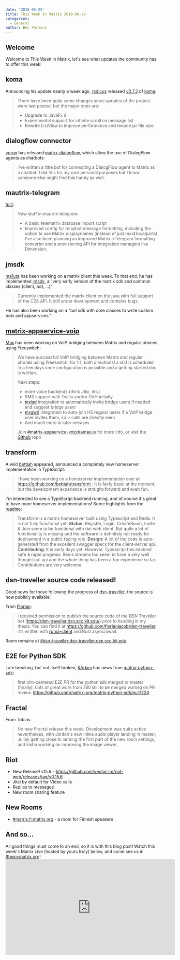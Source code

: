 ```yaml
---
date: '2018-06-29'
title: This Week in Matrix 2018-06-29
categories:
  - General
author: Ben Parsons
---
```


<h2 id="welcome">Welcome</h2>
Welcome to This Week in Matrix, let's see what updates the community has to offer this week!
<h2 id="koma">koma</h2>
Announcing his update nearly a week ago, <a href="https://matrix.to/#/@radicus:matrix.org">radicus</a> released <a href="https://github.com/koma-im/koma/releases/tag/0.7.3">v0.7.3</a> of <a href="https://github.com/koma-im/koma/">koma</a>.
<blockquote>There have been quite some changes since updates of the project were last posted, but the major ones are:
<ul>
 	<li>Upgrade to JavaFx 9</li>
 	<li>Experimental support for infinite scroll on message list</li>
 	<li>Rewrite ListView to improve performance and reduce jar file size</li>
</ul>
</blockquote>
<h2 id="dialogflowconnector">dialogflow connector</h2>
<a href="https://matrix.to/#/@vurpo:vurpo.fi">vurpo</a> has released <a href="https://gitlab.com/vurpo/matrix-dialogflow">matrix-dialogflow</a>, which allow the use of DialogFlow agents as chatbots:
<blockquote>I've written a little bot for connecting a DialogFlow agent to Matrix as a chatbot. I did this for my own personal purposes but I know someone else might find this handy as well.</blockquote>
<h2 id="mautrixtelegram">mautrix-telegram</h2>
<a href="@tulir:maunium.net">tulir</a>:
<blockquote>New stuff in mautrix-telegram:
<ul>
 	<li>A basic telematrix database import script</li>
 	<li>Improved config for relaybot message formatting, including the option to use Matrix displaynames (instead of just mxid localparts)
I've also been planning an improved Matrix-&gt;Telegram formatting converter and a provisioning API for integration managers like Dimension.</li>
</ul>
</blockquote>
<h2 id="jmsdk">jmsdk</h2>
<a href="https://matrix.to/#/@ma1uta:matrix.org">ma1uta</a> has been working on a matrix client this week. To that end, he has implemented <a href="https://github.com/ma1uta/jmsdk">jmsdk</a>, a "very early version of the matrix sdk and common classes (client, bot, …)"
<blockquote>Currently implemented the matrix client on the java with full support of the C2S API. It still under development and contains bugs.</blockquote>
He has also been working on a "bot sdk with core classes to write custom bots and appservices."
<h2 id="matrixappservicevoip"><a href="https://github.com/kamax-io/matrix-appservice-voip">matrix-appservice-voip</a></h2>
<a href="https://matrix.to/#/@max:kamax.io">Max</a> has been working on VoIP bridging between Matrix and regular phones using Freeswitch:
<blockquote>We have successfull VoIP bridging between Matrix and regular phones using Freeswitch, for 1:1, both directions! a v0.1 is scheduled in a few days once configuration is possible and a getting started doc is written.

Next steps:
<ul>
 	<li>more voice backends (think Jitsi, etc.)</li>
 	<li>SMS support with Twilio and/or OVH initially</li>
 	<li><a href="https://github.com/kamax-io/mxisd">mxisd</a> integration to automatically invite bridge users if needed and suggest bridge users</li>
 	<li><a href="https://github.com/kamax-io/mxhsd">mxgwd</a> integration to auto-join HS regular users if a VoIP bridge user invites them, so &gt; calls are directly seen</li>
 	<li>And much more in later releases</li>
</ul>
Join <a href="https://matrix.to/#/#matrix-appservice-voip:kamax.io">#matrix-appservice-voip:kamax.io</a> for more info, or visit the <a href="https://github.com/kamax-io/matrix-appservice-voip">Github</a> repo</blockquote>
<h2 id="transform">transform</h2>
A wild <a href="https://matrix.to/#/@bettiah:matrix.org">bettiah</a> appeared, announced a completely new homeserver implementation in TypeScript:
<blockquote>I have been working on a homeserver implementation over at <a href="https://github.com/bettiah/transform">https://github.com/bettiah/transform</a> . It is fairly basic at the moment, but the development experience is straight-forward and even fun.</blockquote>
I'm interested to see a TypeScript backend running, and of course it's great to have more homeserver implementations! Some highlights from the <a href="https://github.com/bettiah/transform">readme</a>:
<blockquote>Transform is a matrix homeserver built using Typescript and Redis. It is not fully functional yet.
<strong>Status:</strong> Register, Login, CreateRoom, Invite &amp; Join seem to be functional with riot web client. But quite a lot of functionality is missing and the software is definitely not ready for deployment in a public facing role.
<strong>Design:</strong> A lot of the code is auto-generated from the excellent swagger specs for the client-server api.
<strong>Contributing</strong>: It is early days yet. However, Typescript has enabled safe &amp; rapid progress. Redis streams too seem to have a very well thought out api and the whole thing has been a fun experience so far. Contributions are very welcome.</blockquote>
<h2 id="dsntravellersourcecodereleased">dsn-traveller source code released!</h2>
Good news for those following the progress of <a href="https://dsn-traveller.dsn.scc.kit.edu/">dsn-traveller</a>, the source is now publicly available!

From <a href="https://matrix.to/#/@florianjacob:matrix.org">Florian</a>:
<blockquote>I received permission to publish the source code of the DSN Traveller bot (<a href="https://dsn-traveller.dsn.scc.kit.edu/">https://dsn-traveller.dsn.scc.kit.edu/</a>) prior to handing in my thesis: You can find it at <a href="https://github.com/florianjacob/dsn-traveller">https://github.com/florianjacob/dsn-traveller</a>, it's written with <a href="https://github.com/ruma/ruma-client">ruma-client</a> and Rust async/await.</blockquote>
Room remains at <a href="https://matrix.to/#/#dsn-traveller:dsn-traveller.dsn.scc.kit.edu">#dsn-traveller:dsn-traveller.dsn.scc.kit.edu</a>.
<h2 id="e2eforpythonsdk">E2E for Python SDK</h2>
Late breaking, but not itself broken, <a href="https://matrix.to/#/@adam:thebeckmeyers.xyz">&amp;Adam</a> has news from <a href="https://github.com/matrix-org/matrix-python-sdk">matrix-python-sdk</a>:
<blockquote>first olm-centered E2E PR for the python sdk merged to master (finally). Lots of great work from Zil0 still to be merged waiting on PR review. <a href="https://github.com/matrix-org/matrix-python-sdk/pull/224">https://github.com/matrix-org/matrix-python-sdk/pull/224</a></blockquote>
<h2 id="fractal">Fractal</h2>

<p>From Tobias: </p>

<blockquote>
  <p>No new Fractal release this week. Development was quite active nevertheless, with Jordan's new inline audio player landing in master, Julian getting close to landing the first part of the new room settings, and Eisha working on improving the image viewer.</p>
</blockquote>
<h2 id="riot">Riot</h2>
<ul>
 	<li>New Release! v15.6 - <a href="https://github.com/vector-im/riot-web/releases/tag/v0.15.6">https://github.com/vector-im/riot-web/releases/tag/v0.15.6</a></li>
 	<li>Jitsi by default for Video calls</li>
 	<li>Replies to messages</li>
 	<li>New room sharing feature</li>
</ul>
<h2 id="newrooms">New Rooms</h2>
<ul>
 	<li><a href="https://matrix.to/#/#matrix.fi:matrix.org">#matrix.fi:matrix.org</a> - a room for Finnish speakers</li>
</ul>
<h2 id="andso">And so…</h2>
All good things must come to an end, so it is with this blog post! Watch this week's Matrix Live (hosted by yours truly) below, and come see us in <a href="https://matrix.to/#/#TWIM:matrix.org">#twim:matrix.org</a>!

<div class="video-container"><iframe src="https://www.youtube.com/embed/JWUcLJ8ueRk" width="560" height="315" frameborder="0" allowfullscreen="allowfullscreen"></iframe></div>